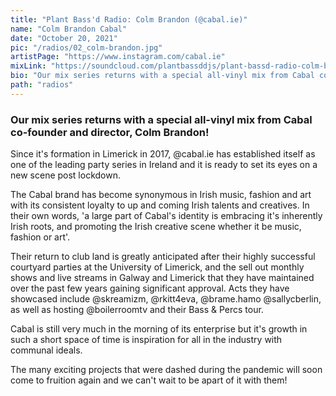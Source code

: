 ---
title: "Plant Bass'd Radio: Colm Brandon (@cabal.ie)"
name: "Colm Brandon Cabal"
date: "October 20, 2021"
pic: "/radios/02_colm-brandon.jpg"
artistPage: "https://www.instagram.com/cabal.ie"
mixLink: "https://soundcloud.com/plantbassddjs/plant-bassd-radio-colm-brandon-vinyl-mix?in=plantbassddjs/sets/plant-bassd-radio"
bio: "Our mix series returns with a special all-vinyl mix from Cabal co-founder and director, Colm Brandon!"
path: "radios"
---

### Our mix series returns with a special all-vinyl mix from Cabal co-founder and director, Colm Brandon!

Since it's formation in Limerick in 2017, @cabal.ie has established itself as one of the leading party series in Ireland and it is ready to set its eyes on a new scene post lockdown.

The Cabal brand has become synonymous in Irish music, fashion and art with its consistent loyalty to up and coming Irish talents and creatives. In their own words, 'a large part of Cabal's identity is embracing it's inherently Irish roots, and promoting the Irish creative scene whether it be music, fashion or art'.

Their return to club land is greatly anticipated after their highly successful courtyard parties at the University of Limerick, and the sell out monthly shows and live streams in Galway and Limerick that they have maintained over the past few years gaining significant approval.
Acts they have showcased include @skreamizm, @rkitt4eva, @brame.hamo @sallycberlin, as well as hosting @boilerroomtv and their Bass & Percs tour.

Cabal is still very much in the morning of its enterprise but it's growth in such a short space of time is inspiration for all in the industry with communal ideals.

The many exciting projects that were dashed during the pandemic will soon come to fruition again and we can't wait to be apart of it with them!

<Picture alt="Colm Brandon tracklist" size={1200} src="/radios/02_tracklist.jpg" />

<SoundCloud
  url="soundcloud.com/plantbassddjs/plant-bassd-radio-colm-brandon-vinyl-mix"
  name="Colm Brandon (CABAL) Vinyl Mix"
/>

